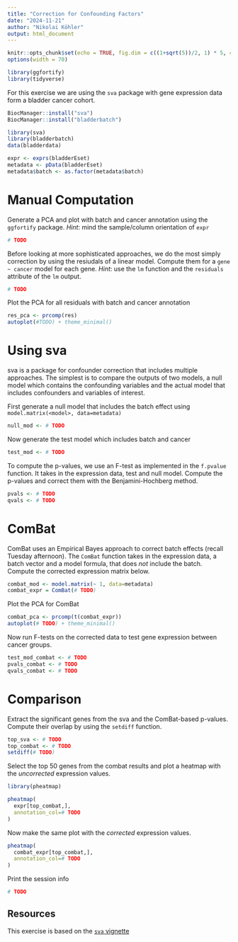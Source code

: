 ```yaml
---
title: "Correction for Confounding Factors"
date: "2024-11-21"
author: "Nikolai Köhler"
output: html_document
---
```


```r
knitr::opts_chunk$set(echo = TRUE, fig.dim = c((1+sqrt(5))/2, 1) * 5, cache = TRUE, autodep = TRUE) 
options(width = 70)
```

```r
library(ggfortify)
library(tidyverse)
```

For this exercise we are using the `sva` package with gene expression data form a bladder cancer cohort.

```r
BiocManager::install("sva")
BiocManager::install("bladderbatch")

library(sva)
library(bladderbatch)
data(bladderdata)

expr <- exprs(bladderEset)
metadata <- pData(bladderEset)
metadata$batch <- as.factor(metadata$batch)
```

# Manual Computation

Generate a PCA and plot with batch and cancer annotation using the `ggfortify` package.
*Hint*: mind the sample/column orientation of `expr`

```r
# TODO
```

Before looking at more sophisticated approaches, we do the most simply correction by using the resiudals of a linear model.
Compute them for a `gene ~ cancer` model for each gene.
*Hint*: use the `lm` function and the `residuals` attribute of the `lm` output.

```r
# TODO
```

Plot the PCA for all residuals with batch and cancer annotation
```r
res_pca <- prcomp(res) 
autoplot(#TODO) + theme_minimal()
```


# Using sva

sva is a package for confounder correction that includes multiple approaches.
The simplest is to compare the outputs of two models, a null model which contains the confounding variables and the actual model that includes confounders and variables of interest.

First generate a null model that includes the batch effect using `model.matrix(<model>, data=metadata)`

```r
null_mod <- # TODO
```

Now generate the test model which includes batch and cancer

```r
test_mod <- # TODO
```

To compute the p-values, we use an F-test as implemented in the `f.pvalue` function.
It takes in the expression data, test and null model.
Compute the p-values and correct them with the Benjamini-Hochberg method.
```r
pvals <- # TODO
qvals <- # TODO
```

# ComBat

ComBat uses an Empirical Bayes approach to correct batch effects (recall Tuesday afternoon).
The `ComBat` function takes in the expression data, a batch vector and a model formula, that does *not* include the batch.
Compute the corrected expression matrix below.

```r
combat_mod <- model.matrix(~ 1, data=metadata)
combat_expr = ComBat(# TODO)
```

Plot the PCA for ComBat
```r
combat_pca <- prcomp(t(combat_expr))
autoplot(# TODO) + theme_minimal()
```

Now run F-tests on the corrected data to test gene expression between cancer groups.
```r
test_mod_combat <- # TODO
pvals_combat <- # TODO
qvals_combat <- # TODO
```

# Comparison

Extract the significant genes from the sva and the ComBat-based p-values.
Compute their overlap by using the `setdiff` function.

```r
top_sva <- # TODO
top_combat <- # TODO
setdiff(# TODO)
```

Select the top 50 genes from the combat results and plot a heatmap with the
*uncorrected* expression values.

```r
library(pheatmap)

pheatmap(
  expr[top_combat,],
  annotation_col=# TODO
)
```

Now make the same plot with the *corrected* expression values.

```r
pheatmap(
  combat_expr[top_combat,],
  annotation_col=# TODO
)
```

Print the session info
```r
# TODO
```

## Resources

This exercise is based on the [`sva` vignette](https://bioconductor.org/packages/devel/bioc/vignettes/sva/inst/doc/sva.pdf)
